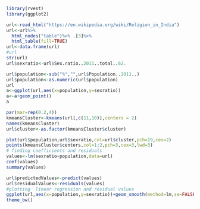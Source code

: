 ```{r}
library(rvest)
library(ggplot2)

url<-read_html("https://en.wikipedia.org/wiki/Religion_in_India")
url<-url%>%
  html_nodes("table")%>% .[3]%>%
  html_table(fill=TRUE)
url<-data.frame(url)
#url
str(url)
url$sexratio<-url$Sex.ratio..2011..total..62.

url$population<-sub("%","",url$Population..2011..)
url$population<-as.numeric(url$population)
url
a<-ggplot(url,aes(x=population,y=sexratio))
a<-a+geom_point()
a

par(mar=rep(0.2,4))
kmeansCluster<-kmeans(url[,c(11,10)],centers = 2)
names(kmeansCluster)
url$cluster<-as.factor(kmeansCluster$cluster)

plot(url$population,url$sexratio,col=url$cluster,pch=19,cex=2)
points(kmeansCluster$centers,col=1:2,pch=3,cex=3,lwd=3)
# finding coefficients and residuals
values<-lm(sexratio~population,data=url)
coef(values)
summary(values)

url$predictedValues<-predict(values)
url$residualValues<-residuals(values)
#plotting  linear regression and residual values 
ggplot(url,aes(x=population,y=sexratio))+geom_smooth(method=lm,se=FALSE,color="grey")+geom_segment(aes(xend=population,yend=predictedValues),alpha=0.2)+geom_point(aes(color=abs(residualValues)))+scale_color_continuous(low="red",high="blue")+guides(color=FALSE)+geom_point(aes(y=predictedValues),shape=1)
theme_bw()

```
